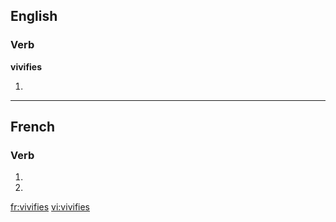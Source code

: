 {{also|vivifiés}}
==English==

===Verb===
'''vivifies'''

# {{third-person singular of|vivify}}

----

==French==

===Verb===
{{fr-verb-form}}

# {{conjugation of|vivifier||2|s|pres|ind|lang=fr}}
# {{conjugation of|vivifier||2|s|pres|sub|lang=fr}}

[[fr:vivifies]]
[[vi:vivifies]]